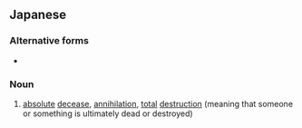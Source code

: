 ==Japanese==
{{ja-kanjitab|ぜつ|k1=ぜっ|たい|ぜつ|めい|yomi=o}}

===Alternative forms===
* {{l|ja|絶対絶命}}

===Noun===
{{ja-noun|ぜったいぜつめい}}

# [[absolute]] [[decease]], [[annihilation]], [[total]] [[destruction]] (meaning that someone or something is ultimately dead or destroyed)